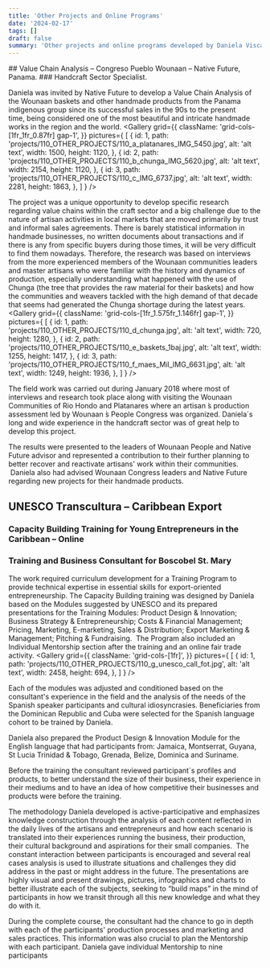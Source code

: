 ```yaml
---
title: 'Other Projects and Online Programs'
date: '2024-02-17'
tags: []
draft: false
summary: 'Other projects and online programs developed by Daniela Viscarra'
---
```

<DivContainer>
## Value Chain Analysis – Congreso Pueblo Wounaan – Native Future, Panama.
### Handcraft Sector Specialist. 

Daniela was invited by Native Future to develop a Value Chain Analysis of the Wounaan baskets and other handmade products from the Panama indigenous group since its successful sales in the 90s to the present time, being considered one of the most beautiful and intricate handmade works in the region and the world.
<Gallery
  grid={{
    className: 'grid-cols-[1fr_1fr_0.87fr] gap-1',
  }} 
  pictures={
    [
      {
        id: 1,
        path: 'projects/110_OTHER_PROJECTS/110_a_platanares_IMG_5450.jpg',
        alt: 'alt text',
        width: 1500,
        height: 1120,
      },
      {
        id: 2,
        path: 'projects/110_OTHER_PROJECTS/110_b_chunga_IMG_5620.jpg',
        alt: 'alt text',
        width: 2154,
        height: 1120,
      },
      {
        id: 3,
        path: 'projects/110_OTHER_PROJECTS/110_c_IMG_6737.jpg',
        alt: 'alt text',
        width: 2281,
        height: 1863,
      },
    ]
  }
/>

The project was a unique opportunity to develop specific research regarding value chains within the craft sector and a big challenge due to the nature of artisan activities in local markets that are moved primarily by trust and informal sales agreements. There is barely statistical information in handmade businesses, no written documents about transactions and if there is any from specific buyers during those times, it will be very difficult to find them nowadays. Therefore, the research was based on interviews from the more experienced members of the Wounaan communities leaders and master artisans who were familiar with the history and dynamics of production, especially understanding what happened with the use of Chunga (the tree that provides the raw material for their baskets) and how the communities and weavers tackled with the high demand of that decade that seems had generated the Chunga shortage during the latest years.
<Gallery
  grid={{
    className: 'grid-cols-[1fr_1.575fr_1.146fr] gap-1',
  }} 
  pictures={
    [
      {
        id: 1,
        path: 'projects/110_OTHER_PROJECTS/110_d_chunga.jpg',
        alt: 'alt text',
        width: 720,
        height: 1280,
      },
      {
        id: 2,
        path: 'projects/110_OTHER_PROJECTS/110_e_baskets_1baj.jpg',
        alt: 'alt text',
        width: 1255,
        height: 1417,
      },
      {
        id: 3,
        path: 'projects/110_OTHER_PROJECTS/110_f_maes_Mil_IMG_6631.jpg',
        alt: 'alt text',
        width: 1249,
        height: 1936,
      },
    ]
  }
/>

The field work was carried out during January 2018 where most of interviews and research took place along with visiting the Wounaan Communities of Rio Hondo and Platanares where an artisan ́s production assessment led by Wounaan ́s People Congress was organized. Daniela´s long and wide experience in the handcraft sector was of great help to develop this project.

The results were presented to the leaders of Wounaan People and Native Future advisor and represented a contribution to their further planning to better recover and reactivate artisans' work within their communities.   Daniela also had advised Wounaan Congress leaders and Native Future regarding new projects for their handmade products.

## UNESCO Transcultura – Caribbean Export 

### Capacity Building Training for Young Entrepreneurs in the Caribbean –  Online 
### Training and Business Consultant for **Boscobel St. Mary**

The work required curriculum development for a Training Program to provide technical expertise in essential skills for export-oriented entrepreneurship. The Capacity Building training was designed by Daniela based on the Modules suggested by UNESCO and its prepared presentations for the Training Modules: Product Design & Innovation; Business Strategy & Entrepreneurship; Costs & Financial Management; Pricing, Marketing, E-marketing, Sales & Distribution; Export Marketing & Management; Pitching & Fundraising.  The Program also included an Individual Mentorship section after the training and an online fair trade activity.
<Gallery
  grid={{
    className: 'grid-cols-[1fr]',
  }} 
  pictures={
    [
      {
        id: 1,
        path: 'projects/110_OTHER_PROJECTS/110_g_unesco_call_fot.jpg',
        alt: 'alt text',
        width: 2458,
        height: 694,
      },
    ]
  }
/>

Each of the modules was adjusted and conditioned based on the consultant's experience in the field and the analysis of the needs of the Spanish speaker participants and cultural idiosyncrasies. Beneficiaries from the Dominican Republic and Cuba were selected for the Spanish language cohort to be trained by Daniela.

Daniela also prepared the Product Design & Innovation Module for the English language that had participants from: Jamaica, Montserrat, Guyana, St Lucia Trinidad & Tobago, Grenada, Belize, Dominica and Suriname. 

Before the training the consultant reviewed participant´s profiles and products, to better understand the size of their business, their experience in their mediums and to have an idea of how competitive their businesses and products were before the training. 

The methodology Daniela developed is active-participative and emphasizes knowledge construction through the analysis of each content reflected in the daily lives of the artisans and entrepreneurs and how each scenario is translated into their experiences running the business, their production, their cultural background and aspirations for their small companies.  The constant interaction between participants is encouraged and several real cases analysis is used to illustrate situations and challenges they did address in the past or might address in the future. The presentations are highly visual and present drawings, pictures, infographics and charts to better illustrate each of the subjects, seeking to “build maps” in the mind of participants in how we transit through all this new knowledge and what they do with it. 

During the complete course, the consultant had the chance to go in depth with each of the participants' production processes and marketing and sales practices. This information was also crucial to plan the Mentorship with each participant. Daniela gave individual Mentorship to nine participants
</DivContainer>